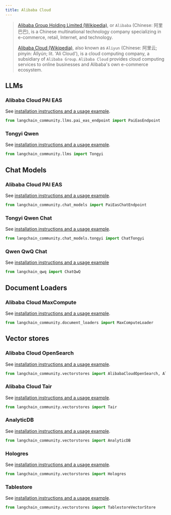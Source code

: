 ```yaml
---
title: Alibaba Cloud
---
```


>[Alibaba Group Holding Limited (Wikipedia)](https://en.wikipedia.org/wiki/Alibaba_Group), or `Alibaba`
> (Chinese: 阿里巴巴), is a Chinese multinational technology company specializing in e-commerce, retail,
> Internet, and technology.
>
> [Alibaba Cloud (Wikipedia)](https://en.wikipedia.org/wiki/Alibaba_Cloud), also known as `Aliyun`
> (Chinese: 阿里云; pinyin: Ālǐyún; lit. 'Ali Cloud'), is a cloud computing company, a subsidiary
> of `Alibaba Group`. `Alibaba Cloud` provides cloud computing services to online businesses and
> Alibaba's own e-commerce ecosystem.


## LLMs

### Alibaba Cloud PAI EAS

See [installation instructions and a usage example](/oss/integrations/llms/alibabacloud_pai_eas_endpoint).

```python
from langchain_community.llms.pai_eas_endpoint import PaiEasEndpoint
```

### Tongyi Qwen

See [installation instructions and a usage example](/oss/integrations/llms/tongyi).

```python
from langchain_community.llms import Tongyi
```

## Chat Models

### Alibaba Cloud PAI EAS

See [installation instructions and a usage example](/oss/integrations/chat/alibaba_cloud_pai_eas).

```python
from langchain_community.chat_models import PaiEasChatEndpoint
```

### Tongyi Qwen Chat

See [installation instructions and a usage example](/oss/integrations/chat/tongyi).

```python
from langchain_community.chat_models.tongyi import ChatTongyi
```

### Qwen QwQ Chat

See [installation instructions and a usage example](/oss/integrations/chat/qwq)

```python
from langchain_qwq import ChatQwQ
```

## Document Loaders

### Alibaba Cloud MaxCompute

See [installation instructions and a usage example](/oss/integrations/document_loaders/alibaba_cloud_maxcompute).

```python
from langchain_community.document_loaders import MaxComputeLoader
```

## Vector stores

### Alibaba Cloud OpenSearch

See [installation instructions and a usage example](/oss/integrations/vectorstores/alibabacloud_opensearch).

```python
from langchain_community.vectorstores import AlibabaCloudOpenSearch, AlibabaCloudOpenSearchSettings
```

### Alibaba Cloud Tair

See [installation instructions and a usage example](/oss/integrations/vectorstores/tair).

```python
from langchain_community.vectorstores import Tair
```

### AnalyticDB

See [installation instructions and a usage example](/oss/integrations/vectorstores/analyticdb).

```python
from langchain_community.vectorstores import AnalyticDB
```

### Hologres

See [installation instructions and a usage example](/oss/integrations/vectorstores/hologres).

```python
from langchain_community.vectorstores import Hologres
```

### Tablestore

See [installation instructions and a usage example](/oss/integrations/vectorstores/tablestore).

```python
from langchain_community.vectorstores import TablestoreVectorStore
```
